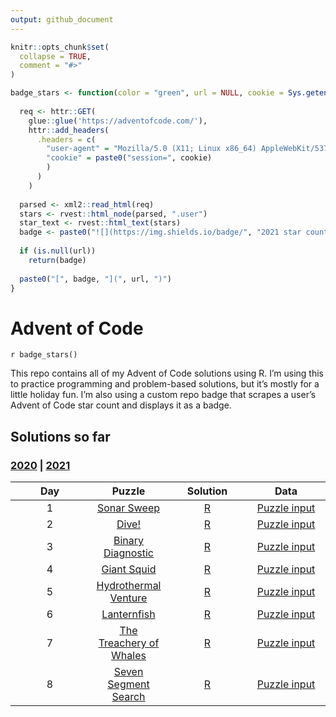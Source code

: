 ```yaml
---
output: github_document
---
```


<!-- README.md is generated from README.Rmd. Please edit that file -->

```r
knitr::opts_chunk$set(
  collapse = TRUE,
  comment = "#>"
)
```

```r
badge_stars <- function(color = "green", url = NULL, cookie = Sys.getenv("ADVENT_COOKIE_2021")) {
  
  req <- httr::GET(
    glue::glue('https://adventofcode.com/'),
    httr::add_headers(
      .headers = c(
        "user-agent" = "Mozilla/5.0 (X11; Linux x86_64) AppleWebKit/537.36 (KHTML, like Gecko) Chrome/87.0.4280.88 Safari/537.36",
        "cookie" = paste0("session=", cookie)
        )
      )
    )
  
  parsed <- xml2::read_html(req)
  stars <- rvest::html_node(parsed, ".user")
  star_text <- rvest::html_text(stars)
  badge <- paste0("![](https://img.shields.io/badge/", "2021 star count", "-", star_text, "-", color, ".svg)")
  
  if (is.null(url))
    return(badge)
  
  paste0("[", badge, "](", url, ")")
}
```

# Advent of Code

<!-- badges: start -->
`r badge_stars()`
<!-- badges: end -->

This repo contains all of my Advent of Code solutions using R. I'm using this to practice programming and problem-based solutions, but it's mostly for a little holiday fun. I'm also using a custom repo badge that scrapes a user's Advent of Code star count and displays it as a badge.

## Solutions so far
### [2020](R/2020) | [2021](R/2021) 

| Day | Puzzle | Solution | Data |
| :---: | :---: | :---: | :---: | 
| 1 | [Sonar Sweep](https://adventofcode.com/2021/day/1) | [R](R/2021/day01.R) | [Puzzle input](data/2021/day01.txt)
| 2 | [Dive!](https://adventofcode.com/2021/day/2) | [R](R/2021/day02.R) | [Puzzle input](data/2021/day02.txt)
| 3 | [Binary Diagnostic](https://adventofcode.com/2021/day/3) | [R](R/2021/day03.R) | [Puzzle input](data/2021/day03.txt)
| 4 | [Giant Squid](https://adventofcode.com/2021/day/4) | [R](R/2021/day04.R) | [Puzzle input](data/2021/day04.txt)
| 5 | [Hydrothermal Venture](https://adventofcode.com/2021/day/5) | [R](R/2021/day05.R) | [Puzzle input](data/2021/day05.txt)
| 6 | [Lanternfish](https://adventofcode.com/2021/day/6) | [R](R/2021/day06.R) | [Puzzle input](data/2021/day06.txt)
| 7 | [The Treachery of Whales](https://adventofcode.com/2021/day/7) | [R](R/2021/day07.R) | [Puzzle input](data/2021/day07.txt)
| 8 | [Seven Segment Search](https://adventofcode.com/2021/day/8) | [R](R/2021/day08.R) | [Puzzle input](data/2021/day08.txt)
